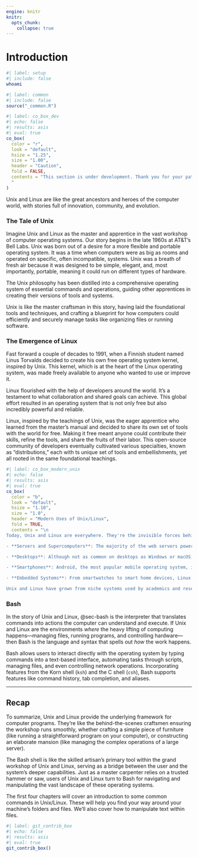 ```yaml
---
engine: knitr
knitr:
  opts_chunk: 
    collapse: true
---
```


# Introduction {#sec-intro}

```bash
#| label: setup
#| include: false
whoami
```


```r
#| label: common
#| include: false
source("_common.R")
```

```r
#| label: co_box_dev
#| echo: false
#| results: asis
#| eval: true
co_box(
  color = "r",
  look = "default", 
  hsize = "1.25", 
  size = "1.00", 
  header = "Caution", 
  fold = FALSE,
  contents = "This section is under development. Thank you for your patience.
  "
)
```

Unix and Linux are like the great ancestors and heroes of the computer world, with stories full of innovation, community, and evolution.

### The Tale of Unix

Imagine Unix and Linux as the master and apprentice in the vast workshop of computer operating systems. Our story begins in the late 1960s at AT&T's Bell Labs. Unix was born out of a desire for a more flexible and portable operating system. It was a time when computers were as big as rooms and operated on specific, often incompatible, systems. Unix was a breath of fresh air because it was designed to be simple, elegant, and, most importantly, portable, meaning it could run on different types of hardware. 

The Unix philosophy has been distilled into a comprehensive operating system of essential commands and operations, guiding other apprentices in creating their versions of tools and systems.

Unix is like the master craftsman in this story, having laid the foundational tools and techniques, and crafting a blueprint for how computers could efficiently and securely manage tasks like organizing files or running software. 

### The Emergence of Linux

Fast forward a couple of decades to 1991, when a Finnish student named Linus Torvalds decided to create his own free operating system kernel, inspired by Unix. This kernel, which is at the heart of the Linux operating system, was made freely available to anyone who wanted to use or improve it. 

Linux flourished with the help of developers around the world. It's a testament to what collaboration and shared goals can achieve. This global effort resulted in an operating system that is not only free but also incredibly powerful and reliable.

Linux, inspired by the teachings of Unix, was the eager apprentice who learned from the master's manual and decided to share its own set of tools with the world for free. Making it free meant anyone could contribute their skills, refine the tools, and share the fruits of their labor. This open-source community of developers eventually cultivated various specialties, known as "distributions," each with ts unique set of tools and embellishments, yet all rooted in the same foundational teachings.

```r
#| label: co_box_modern_unix
#| echo: false
#| results: asis
#| eval: true
co_box(
  color = "b",
  look = "default", 
  hsize = "1.10", 
  size = "1.0", 
  header = "Modern Uses of Unix/Linux", 
  fold = TRUE,
  contents = "\n
Today, Unix and Linux are everywhere. They're the invisible forces behind much of the Internet and are responsible for running servers, desktops, smartphones, and even household appliances. 

- **Servers and Supercomputers**: The majority of the web servers powering the internet, as well as the world's most powerful supercomputers, run on Linux due to its stability, security, and efficiency.

- **Desktops**: Although not as common on desktops as Windows or macOS, Linux distributions offer a free, customizable alternative for users.

- **Smartphones**: Android, the most popular mobile operating system, is powered by a Linux kernel, making Linux the silent workhorse behind billions of smartphones.

- **Embedded Systems**: From smartwatches to smart home devices, Linux is often the go-to choice for running embedded systems thanks to its scalability and low cost.

Unix and Linux have grown from niche systems used by academics and researchers to foundational elements that power much of the digital world. They exemplify the power of open collaboration and innovation, showing how a small project or idea can grow and change the world.")
```

### Bash

In the story of Unix and Linux, @sec-bash is the interpreter that translates commands into actions the computer can understand and execute. If Unix and Linux are the environments *where* the heavy lifting of computing happens—managing files, running programs, and controlling hardware—then Bash is the language and syntax that spells out *how* the work happens. 

Bash allows users to interact directly with the operating system by typing commands into a text-based interface, automating tasks through scripts, managing files, and even controlling network operations. Incorporating features from the Korn shell (`ksh`) and the C shell (`csh`), Bash supports features like command history, tab completion, and aliases. 

***

## Recap

To summarize, Unix and Linux provide the underlying framework for computer programs. They're like the behind-the-scenes craftsmen ensuring the workshop runs smoothly, whether crafting a simple piece of furniture (like running a straightforward program on your computer), or constructing an elaborate mansion (like managing the complex operations of a large server). 

The Bash shell is like the skilled artisan's primary tool within the grand workshop of Unix and Linux, serving as a bridge between the user and the system's deeper capabilities. Just as a master carpenter relies on a trusted hammer or saw, users of Unix and Linux turn to Bash for navigating and manipulating the vast landscape of these operating systems.

The first four chapters will cover an introduction to some common commands in Unix/Linux. These will help you find your way around your machine's folders and files. We'll also cover how to manipulate text within files. 


```r
#| label: git_contrib_box
#| echo: false
#| results: asis
#| eval: true
git_contrib_box()
```
